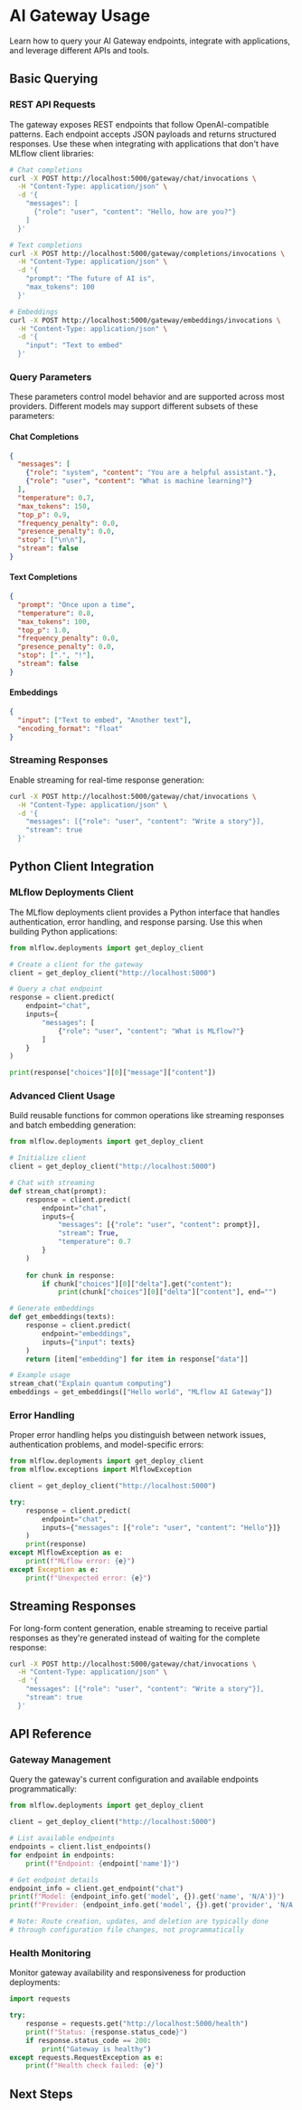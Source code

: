 # AI Gateway Usage


Learn how to query your AI Gateway endpoints, integrate with applications, and leverage different APIs and tools.

## Basic Querying

### REST API Requests

The gateway exposes REST endpoints that follow OpenAI-compatible patterns. Each endpoint accepts JSON payloads and returns structured responses. Use these when integrating with applications that don't have MLflow client libraries:

```bash
# Chat completions
curl -X POST http://localhost:5000/gateway/chat/invocations \
  -H "Content-Type: application/json" \
  -d '{
    "messages": [
      {"role": "user", "content": "Hello, how are you?"}
    ]
  }'

# Text completions
curl -X POST http://localhost:5000/gateway/completions/invocations \
  -H "Content-Type: application/json" \
  -d '{
    "prompt": "The future of AI is",
    "max_tokens": 100
  }'

# Embeddings
curl -X POST http://localhost:5000/gateway/embeddings/invocations \
  -H "Content-Type: application/json" \
  -d '{
    "input": "Text to embed"
  }'
```

### Query Parameters

These parameters control model behavior and are supported across most providers. Different models may support different subsets of these parameters:

#### Chat Completions

```json
{
  "messages": [
    {"role": "system", "content": "You are a helpful assistant."},
    {"role": "user", "content": "What is machine learning?"}
  ],
  "temperature": 0.7,
  "max_tokens": 150,
  "top_p": 0.9,
  "frequency_penalty": 0.0,
  "presence_penalty": 0.0,
  "stop": ["\n\n"],
  "stream": false
}
```

#### Text Completions

```json
{
  "prompt": "Once upon a time",
  "temperature": 0.8,
  "max_tokens": 100,
  "top_p": 1.0,
  "frequency_penalty": 0.0,
  "presence_penalty": 0.0,
  "stop": [".", "!"],
  "stream": false
}
```

#### Embeddings

```json
{
  "input": ["Text to embed", "Another text"],
  "encoding_format": "float"
}
```

### Streaming Responses

Enable streaming for real-time response generation:

```bash
curl -X POST http://localhost:5000/gateway/chat/invocations \
  -H "Content-Type: application/json" \
  -d '{
    "messages": [{"role": "user", "content": "Write a story"}],
    "stream": true
  }'
```

## Python Client Integration

### MLflow Deployments Client

The MLflow deployments client provides a Python interface that handles authentication, error handling, and response parsing. Use this when building Python applications:

```python
from mlflow.deployments import get_deploy_client

# Create a client for the gateway
client = get_deploy_client("http://localhost:5000")

# Query a chat endpoint
response = client.predict(
    endpoint="chat",
    inputs={
        "messages": [
            {"role": "user", "content": "What is MLflow?"}
        ]
    }
)

print(response["choices"][0]["message"]["content"])
```

### Advanced Client Usage

Build reusable functions for common operations like streaming responses and batch embedding generation:

```python
from mlflow.deployments import get_deploy_client

# Initialize client
client = get_deploy_client("http://localhost:5000")

# Chat with streaming
def stream_chat(prompt):
    response = client.predict(
        endpoint="chat",
        inputs={
            "messages": [{"role": "user", "content": prompt}],
            "stream": True,
            "temperature": 0.7
        }
    )
    
    for chunk in response:
        if chunk["choices"][0]["delta"].get("content"):
            print(chunk["choices"][0]["delta"]["content"], end="")

# Generate embeddings
def get_embeddings(texts):
    response = client.predict(
        endpoint="embeddings",
        inputs={"input": texts}
    )
    return [item["embedding"] for item in response["data"]]

# Example usage
stream_chat("Explain quantum computing")
embeddings = get_embeddings(["Hello world", "MLflow AI Gateway"])
```

### Error Handling

Proper error handling helps you distinguish between network issues, authentication problems, and model-specific errors:

```python
from mlflow.deployments import get_deploy_client
from mlflow.exceptions import MlflowException

client = get_deploy_client("http://localhost:5000")

try:
    response = client.predict(
        endpoint="chat",
        inputs={"messages": [{"role": "user", "content": "Hello"}]}
    )
    print(response)
except MlflowException as e:
    print(f"MLflow error: {e}")
except Exception as e:
    print(f"Unexpected error: {e}")
```

## Streaming Responses

For long-form content generation, enable streaming to receive partial responses as they're generated instead of waiting for the complete response:

```bash
curl -X POST http://localhost:5000/gateway/chat/invocations \
  -H "Content-Type: application/json" \
  -d '{
    "messages": [{"role": "user", "content": "Write a story"}],
    "stream": true
  }'
```

## API Reference

### Gateway Management

Query the gateway's current configuration and available endpoints programmatically:

```python
from mlflow.deployments import get_deploy_client

client = get_deploy_client("http://localhost:5000")

# List available endpoints
endpoints = client.list_endpoints()
for endpoint in endpoints:
    print(f"Endpoint: {endpoint['name']}")

# Get endpoint details
endpoint_info = client.get_endpoint("chat")
print(f"Model: {endpoint_info.get('model', {}).get('name', 'N/A')}")
print(f"Provider: {endpoint_info.get('model', {}).get('provider', 'N/A')}")

# Note: Route creation, updates, and deletion are typically done
# through configuration file changes, not programmatically
```

### Health Monitoring

Monitor gateway availability and responsiveness for production deployments:

```python
import requests

try:
    response = requests.get("http://localhost:5000/health")
    print(f"Status: {response.status_code}")
    if response.status_code == 200:
        print("Gateway is healthy")
except requests.RequestException as e:
    print(f"Health check failed: {e}")
```

## Next Steps

<TilesGrid>
  <TileCard
    icon={Settings}
    title="Integration Guide"
    description="Integrate with applications, frameworks, and production systems"
    href="/genai/governance/ai-gateway/integration"
    linkText="Learn integrations →"
  />
  <TileCard
    icon={Book}
    title="Tutorial"
    description="Complete step-by-step walkthrough from setup to deployment"
    href="/genai/governance/ai-gateway/guides"
    linkText="Follow tutorial →"
  />
  <TileCard
    icon={Home}
    title="Configuration Guide"
    description="Learn how to configure providers and advanced settings"
    href="/genai/governance/ai-gateway/configuration"
    linkText="Configure providers →"
  />
</TilesGrid>